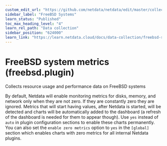 ```yaml
---
custom_edit_url: "https://github.com/netdata/netdata/edit/master/collectors/freebsd.plugin/README.md"
sidebar_label: "FreeBSD Systems"
learn_status: "Published"
toc_max_heading_level: "4"
learn_rel_path: "Data collection"
sidebar_position: "624000"
learn_link: "https://learn.netdata.cloud/docs/data-collection/freebsd-systems"
---
```



# FreeBSD system metrics (freebsd.plugin)

Collects resource usage and performance data on FreeBSD systems

By default, Netdata will enable monitoring metrics for disks, memory, and network only when they are not zero. If they are constantly zero they are ignored. Metrics that will start having values, after Netdata is started, will be detected and charts will be automatically added to the dashboard (a refresh of the dashboard is needed for them to appear though). Use `yes` instead of `auto` in plugin configuration sections to enable these charts permanently. You can also set the `enable zero metrics` option to `yes` in the `[global]` section which enables charts with zero metrics for all internal Netdata plugins.


